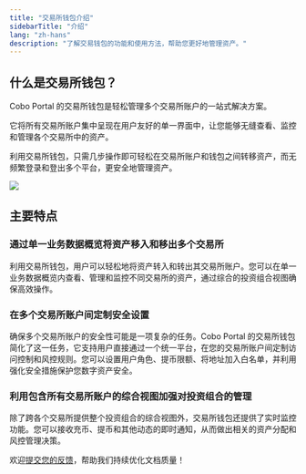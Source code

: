 ```yaml
---
title: "交易所钱包介绍"
sidebarTitle: "介绍"
lang: "zh-hans"
description: "了解交易钱包的功能和使用方法，帮助您更好地管理资产。"
---
```


## 什么是交易所钱包？

Cobo Portal 的交易所钱包是轻松管理多个交易所账户的一站式解决方案。

它将所有交易所账户集中呈现在用户友好的单一界面中，让您能够无缝查看、监控和管理各个交易所中的资产。

利用交易所钱包，只需几步操作即可轻松在交易所账户和钱包之间转移资产，而无频繁登录和登出多个平台，更安全地管理资产。

<img src="/cn/images/exchange-wallet/card_view_cn.png" className="screenshot_full_screen"/>

## 主要特点

### 通过单一业务数据概览将资产移入和移出多个交易所
利用交易所钱包，用户可以轻松地将资产转入和转出其交易所账户。您可以在单一业务数据概览内查看、管理和监控不同交易所的资产，通过综合的投资组合视图确保高效操作。

### 在多个交易所账户间定制安全设置
确保多个交易所账户的安全性可能是一项复杂的任务。Cobo Portal 的交易所钱包简化了这一任务，它支持用户直接通过一个统一平台，在您的交易所账户间定制访问控制和风控规则。您可以设置用户角色、提币限额、将地址加入白名单，并利用强化安全措施保护您数字资产安全。

### 利用包含所有交易所账户的综合视图加强对投资组合的管理
除了跨各个交易所提供整个投资组合的综合视图外，交易所钱包还提供了实时监控功能。您可以接收充币、提币和其他动态的即时通知，从而做出相关的资产分配和风控管理决策。

<Tip>欢迎[提交您的反馈](https://forms.zohopublic.com/cobo/form/DocumentFeedbackForm/formperma/QvLOhxJv1_JMsJ-1dleZ8Itb_7rzN-LtgvsDdxosoVI?referrername=manuals)，帮助我们持续优化文档质量！</Tip>